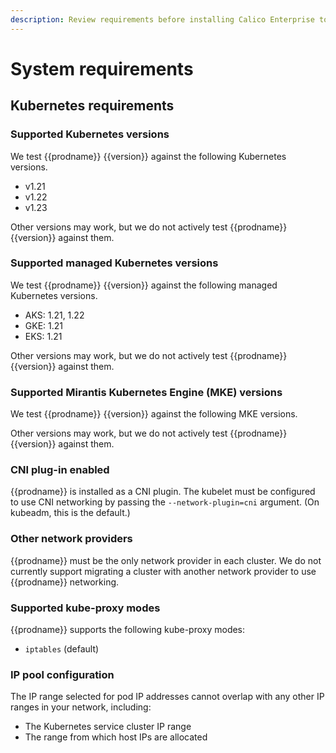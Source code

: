 ```yaml
---
description: Review requirements before installing Calico Enterprise to ensure success.
---
```


# System requirements


<ReqsSys orch='Kubernetes' />

## Kubernetes requirements

### Supported Kubernetes versions

We test {{prodname}} {{version}} against the following Kubernetes versions.

- v1.21
- v1.22
- v1.23

Other versions may work, but we do not actively test {{prodname}}
{{version}} against them.

### Supported managed Kubernetes versions

We test {{prodname}} {{version}} against the following managed Kubernetes versions.

- AKS: 1.21, 1.22
- GKE: 1.21
- EKS: 1.21

Other versions may work, but we do not actively test {{prodname}}
{{version}} against them.

### Supported Mirantis Kubernetes Engine (MKE) versions

We test {{prodname}} {{version}} against the following MKE versions.

<DockerEe />

Other versions may work, but we do not actively test {{prodname}}
{{version}} against them.

### CNI plug-in enabled

{{prodname}} is installed as a CNI plugin. The kubelet must be configured
to use CNI networking by passing the `--network-plugin=cni` argument. (On
kubeadm, this is the default.)

### Other network providers

{{prodname}} must be the only network provider in each cluster. We do
not currently support migrating a cluster with another network provider to
use {{prodname}} networking.

### Supported kube-proxy modes

{{prodname}} supports the following kube-proxy modes:

- `iptables` (default)

### IP pool configuration

The IP range selected for pod IP addresses cannot overlap with any other
IP ranges in your network, including:

- The Kubernetes service cluster IP range
- The range from which host IPs are allocated

<ReqsKernel />
